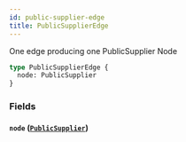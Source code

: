 ```yaml
---
id: public-supplier-edge
title: PublicSupplierEdge
---
```



One edge producing one PublicSupplier Node


```graphql
type PublicSupplierEdge {
  node: PublicSupplier
}
```


### Fields

#### `node` ([`PublicSupplier`](/developers/supplier-apis/supply-api/graphql/reference/objects/public-supplier))






